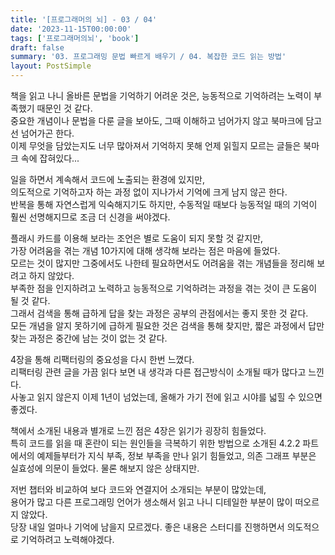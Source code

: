 ```yaml
---
title: '[프로그래머의 뇌] - 03 / 04'
date: '2023-11-15T00:00:00'
tags: ['프로그래머의뇌', 'book']
draft: false
summary: '03. 프로그래밍 문법 빠르게 배우기 / 04. 복잡한 코드 읽는 방법'
layout: PostSimple
---
```


책을 읽고 나니 올바른 문법을 기억하기 어려운 것은, 능동적으로 기억하려는 노력이 부족했기 때문인 것 같다.  
중요한 개념이나 문법을 다룬 글을 보아도, 그때 이해하고 넘어가지 않고 북마크에 담고선 넘어가곤 한다.  
이제 무엇을 담았는지도 너무 많아져서 기억하지 못해 언제 읽힐지 모르는 글들은 북마크 속에 잡혀있다...

일을 하면서 계속해서 코드에 노출되는 환경에 있지만,  
의도적으로 기억하고자 하는 과정 없이 지나가서 기억에 크게 남지 않곤 한다.  
반복을 통해 자연스럽게 익숙해지기도 하지만, 수동적일 때보다 능동적일 때의 기억이 훨씬 선명해지므로 조금 더 신경을 써야겠다.

플래시 카드를 이용해 보라는 조언은 별로 도움이 되지 못할 것 같지만,  
가장 어려움을 겪는 개념 10가지에 대해 생각해 보라는 점은 마음에 들었다.  
모르는 것이 많지만 그중에서도 나한테 필요하면서도 어려움을 겪는 개념들을 정리해 보려고 하지 않았다.  
부족한 점을 인지하려고 노력하고 능동적으로 기억하려는 과정을 겪는 것이 큰 도움이 될 것 같다.  
그래서 검색을 통해 급하게 답을 찾는 과정은 공부의 관점에서는 좋지 못한 것 같다.  
모든 개념을 알지 못하기에 급하게 필요한 것은 검색을 통해 찾지만, 짧은 과정에서 답만 찾는 과정은 중간에 남는 것이 없는 것 같다.

4장을 통해 리팩터링의 중요성을 다시 한번 느꼈다.  
리팩터링 관련 글을 가끔 읽다 보면 내 생각과 다른 접근방식이 소개될 때가 많다고 느낀다.  
사놓고 읽지 않은지 이제 1년이 넘었는데, 올해가 가기 전에 읽고 시야를 넓힐 수 있으면 좋겠다.

책에서 소개된 내용과 별개로 느낀 점은 4장은 읽기가 굉장히 힘들었다.  
특히 코드를 읽을 때 혼란이 되는 원인들을 극복하기 위한 방법으로 소개된 4.2.2 파트에서의 예제들부터가 지식 부족, 정보 부족을 만나 읽기 힘들었고, 의존 그래프 부분은 실효성에 의문이 들었다. 물론 해보지 않은 상태지만.

저번 챕터와 비교하여 보다 코드와 연결지어 소개되는 부분이 많았는데,  
용어가 많고 다른 프로그래밍 언어가 생소해서 읽고 나니 디테일한 부분이 많이 떠오르지 않았다.  
당장 내일 얼마나 기억에 남을지 모르겠다. 좋은 내용은 스터디를 진행하면서 의도적으로 기억하려고 노력해야겠다.
